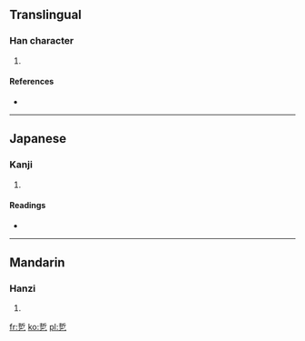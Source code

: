 ==Translingual==

===Han character===
{{Han char|rn=5|rad=乙|as=07|sn=8|four=|canj=手中弓 (QLN)}}

# {{defn|Han|sort=乙07}}

====References====
* {{Han ref|kx=0084.180|dkj=00191|dj=0171.230|hdz=10054.010|uh=4E74|ud=20084}}

----

==Japanese==

===Kanji===
{{ja-kanji|grade=|rs=乙07}}

# {{defn|Japanese|sort=乙07}}

====Readings====
* {{ja-readings|on=[[せつ]] (setsu), [[ぜち]] (zechi)|kun=[[ひねる]] (hineru)}}

----

==Mandarin==

===Hanzi===
{{cmn-hanzi|pin=[[xué]] ([[xue2]])|wg=hsüeh<sup>2</sup>}}

# {{defn|Mandarin|sort=乙07}}

[[fr:乴]]
[[ko:乴]]
[[pl:乴]]